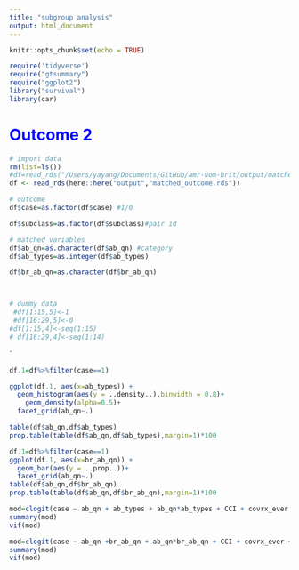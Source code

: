 ```yaml
---
title: "subgroup analysis"
output: html_document
---
```


```r
knitr::opts_chunk$set(echo = TRUE)
```


```r
require('tidyverse')
require("gtsummary")
require("ggplot2")
library("survival")
library(car)
```


# <font color=blue>**Outcome 2**</font>
```r
# import data
rm(list=ls())
#df=read_rds("/Users/yayang/Documents/GitHub/amr-uom-brit/output/matched_outcome.rds")
df <- read_rds(here::here("output","matched_outcome.rds"))

```

```r

# outcome
df$case=as.factor(df$case) #1/0

df$subclass=as.factor(df$subclass)#pair id

# matched variables
df$ab_qn=as.character(df$ab_qn) #category
df$ab_types=as.integer(df$ab_types)

df$br_ab_qn=as.character(df$br_ab_qn)




```

```r
# dummy data
 #df[1:15,5]<-1
 #df[16:29,5]<-0
#df[1:15,4]<-seq(1:15)
# df[16:29,4]<-seq(1:14)
```

`
```r
df.1=df%>%filter(case==1)

ggplot(df.1, aes(x=ab_types)) +
  geom_histogram(aes(y = ..density..),binwidth = 0.8)+
    geom_density(alpha=0.5)+
  facet_grid(ab_qn~.)

table(df$ab_qn,df$ab_types)
prop.table(table(df$ab_qn,df$ab_types),margin=1)*100
```



```r

df.1=df%>%filter(case==1)
ggplot(df.1, aes(x=br_ab_qn)) +
  geom_bar(aes(y = ..prop..))+
  facet_grid(ab_qn~.)
table(df$ab_qn,df$br_ab_qn)
prop.table(table(df$ab_qn,df$br_ab_qn),margin=1)*100
```

```r
mod=clogit(case ~ ab_qn + ab_types + ab_qn*ab_types + CCI + covrx_ever + strata(subclass), df)
summary(mod)
vif(mod)
```


```r
mod=clogit(case ~ ab_qn +br_ab_qn + ab_qn*br_ab_qn + CCI + covrx_ever + strata(subclass), df)
summary(mod)
vif(mod)
```


